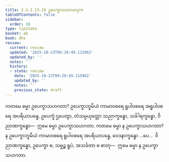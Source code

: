```yaml
---
title: 2.3.2.13.10 ဥပေက္ခာသဟဂတဒုက
tableOfContents: false
sidebar:
  order: 10
type: tipitaka
basket: ab
book: dhs
review:
  current: review
  updated: '2025-10-23T09:20:49.115962'
  updated_by: ''
  notes: ''
  history:
  - state: review
    date: '2025-10-23T09:20:49.115962'
    updated_by: ''
    notes: ''
    previous_state: draft
---
```



<ReviewStatus review={frontmatter.review} showDetails={true} />

<HypothesisAnnotation frontmatter={frontmatter} />

<DynamicBreadcrumb />

<Division number="1285" book="dhs" e="ch" v="29" p="253">

<Paragraph number="1986" book="dhs">
ကတမေ ဓမ္မာ ဥပေက္ခာသဟဂတာ? ဥပေက္ခာဘူမိယံ ကာမာဝစရေ ရူပါဝစရေ အရူပါဝစရေ အပရိယာပန္နေ, ဥပေက္ခံ ဌပေတွာ, တံသမ္ပယုတ္တော သညာက္ခန္ဓော, သင်္ခါရက္ခန္ဓော, ဝိညာဏက္ခန္ဓော—  ဣမေ ဓမ္မာ ဥပေက္ခာသဟဂတာ.
</Paragraph>

</Division>
<Division number="1286" book="dhs" e="ch" v="29" p="253">

<Paragraph number="1987" book="dhs">
ကတမေ ဓမ္မာ န ဥပေက္ခာသဟဂတာ? န ဥပေက္ခာဘူမိယံ ကာမာဝစရေ ရူပါဝစရေ အပရိယာပန္နေ, ဝေဒနာက္ခန္ဓော …ပေ…  ဝိညာဏက္ခန္ဓော, ဥပေက္ခာ စ, သဗ္ဗဉ္စ ရူပံ, အသင်္ခတာ စ ဓာတု—  ဣမေ ဓမ္မာ န ဥပေက္ခာသဟဂတာ.
</Paragraph>
</Division>